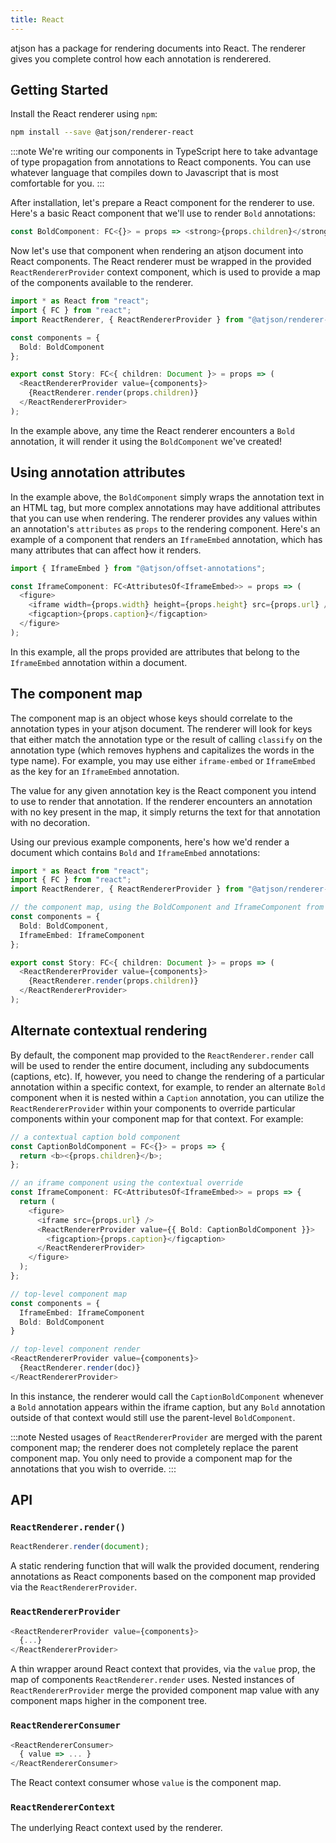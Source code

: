 ```yaml
---
title: React
---
```


atjson has a package for rendering documents into React. The renderer gives you complete control how each annotation is renderered.

## Getting Started

Install the React renderer using `npm`:

```bash
npm install --save @atjson/renderer-react
```

:::note
We're writing our components in TypeScript here to take advantage
of type propagation from annotations to React components. You can
use whatever language that compiles down to Javascript that is
most comfortable for you.
:::

After installation, let's prepare a React component for the renderer to use. Here's a basic React component that we'll use to render `Bold` annotations:

```ts
const BoldComponent: FC<{}> = props => <strong>{props.children}</strong>;
```

Now let's use that component when rendering an atjson document into React components. The React renderer must be wrapped in the provided `ReactRendererProvider` context component, which is used to provide a map of the components available to the renderer.

```ts
import * as React from "react";
import { FC } from "react";
import ReactRenderer, { ReactRendererProvider } from "@atjson/renderer-react";

const components = {
  Bold: BoldComponent
};

export const Story: FC<{ children: Document }> = props => (
  <ReactRendererProvider value={components}>
    {ReactRenderer.render(props.children)}
  </ReactRendererProvider>
);
```

In the example above, any time the React renderer encounters a `Bold` annotation, it will render it using the `BoldComponent` we've created!

## Using annotation attributes

In the example above, the `BoldComponent` simply wraps the annotation text in an HTML tag, but more complex annotations may have additional attributes that you can use when rendering. The renderer provides any values within an annotation's `attributes` as `props` to the rendering component. Here's an example of a component that renders an `IframeEmbed` annotation, which has many attributes that can affect how it renders.

```ts
import { IframeEmbed } from "@atjson/offset-annotations";

const IframeComponent: FC<AttributesOf<IframeEmbed>> = props => (
  <figure>
    <iframe width={props.width} height={props.height} src={props.url} />
    <figcaption>{props.caption}</figcaption>
  </figure>
);
```

In this example, all the props provided are attributes that belong to the `IframeEmbed` annotation within a document.

## The component map

The component map is an object whose keys should correlate to the annotation types in your atjson document. The renderer will look for keys that either match the annotation type or the result of calling `classify` on the annotation type (which removes hyphens and capitalizes the words in the type name). For example, you may use either `iframe-embed` or `IframeEmbed` as the key for an `IframeEmbed` annotation.

The value for any given annotation key is the React component you intend to use to render that annotation. If the renderer encounters an annotation with no key present in the map, it simply returns the text for that annotation with no decoration.

Using our previous example components, here's how we'd render a document which contains `Bold` and `IframeEmbed` annotations:

```ts {12,14}
import * as React from "react";
import { FC } from "react";
import ReactRenderer, { ReactRendererProvider } from "@atjson/renderer-react";

// the component map, using the BoldComponent and IframeComponent from above
const components = {
  Bold: BoldComponent,
  IframeEmbed: IframeComponent
};

export const Story: FC<{ children: Document }> = props => (
  <ReactRendererProvider value={components}>
    {ReactRenderer.render(props.children)}
  </ReactRendererProvider>
);
```

## Alternate contextual rendering

By default, the component map provided to the `ReactRenderer.render` call will be used to render the entire document, including any subdocuments (captions, etc). If, however, you need to change the rendering of a particular annotation within a specific context, for example, to render an alternate `Bold` component when it is nested within a `Caption` annotation, you can utilize the `ReactRendererProvider` within your components to override particular components within your component map for that context. For example:

```ts {11,13}
// a contextual caption bold component
const CaptionBoldComponent = FC<{}> = props => {
  return <b><{props.children}</b>;
};

// an iframe component using the contextual override
const IframeComponent: FC<AttributesOf<IframeEmbed>> = props => {
  return (
    <figure>
      <iframe src={props.url} />
      <ReactRendererProvider value={{ Bold: CaptionBoldComponent }}>
        <figcaption>{props.caption}</figcaption>
      </ReactRendererProvider>
    </figure>
  );
};

// top-level component map
const components = {
  IframeEmbed: IframeComponent
  Bold: BoldComponent
}

// top-level component render
<ReactRendererProvider value={components}>
  {ReactRenderer.render(doc)}
</ReactRendererProvider>
```

In this instance, the renderer would call the `CaptionBoldComponent` whenever a `Bold` annotation appears within the iframe caption, but any `Bold` annotation outside of that context would still use the parent-level `BoldComponent`.

:::note
Nested usages of `ReactRendererProvider` are merged with the parent component map;
the renderer does not completely replace the parent component map.
You only need to provide a component map for the annotations that you wish to override.
:::

## API

### `ReactRenderer.render()`

```ts
ReactRenderer.render(document);
```

A static rendering function that will walk the provided document, rendering annotations as React components based on the component map provided via the `ReactRendererProvider`.

### `ReactRendererProvider`

```ts
<ReactRendererProvider value={components}>
  {...}
</ReactRendererProvider>
```

A thin wrapper around React context that provides, via the `value` prop, the map of components `ReactRenderer.render` uses. Nested instances of `ReactRendererProvider` merge the provided component map value with any component maps higher in the component tree.

### `ReactRendererConsumer`

```ts
<ReactRendererConsumer>
  { value => ... }
</ReactRendererConsumer>
```

The React context consumer whose `value` is the component map.

### `ReactRendererContext`

The underlying React context used by the renderer.
